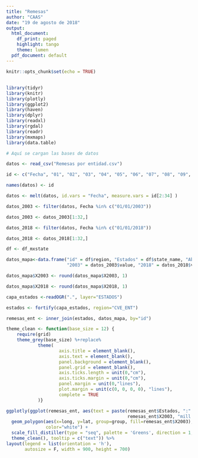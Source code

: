 ---
title: "Remesas"
author: "CAAS"
date: "19 de agosto de 2018"
output:
  html_document:
    df_print: paged
    highlight: tango
    theme: lumen
  pdf_document: default
---

```{r setup, include=FALSE}
knitr::opts_chunk$set(echo = TRUE)
```

## {.tabset .tabset-fade .tabset-pills}

```{r echo=FALSE , results='hide', message=FALSE , warning=FALSE}

library(tidyr)
library(knitr)
library(plotly)
library(ggplot2)
library(haven)
library(dplyr)
library(readxl)
library(rgdal)
library(readr)
library(mxmaps)
library(data.table)

```

```{r echo=FALSE , results='hide', message=FALSE , warning=FALSE}
# Aquí se cargan las bases de datos

datos <- read_csv("Remesas por entidad.csv")

id <- c("Fecha", "01", "02", "03", "04", "05", "06", "07", "08", "09", 10:32, "Total")

names(datos) <- id

datos <- melt(datos, id.vars = "Fecha", measure.vars = id[2:34] )

datos_2003 <- filter(datos, Fecha %in% c("01/01/2003"))

datos_2003 <- datos_2003[1:32,]

datos_2018 <- filter(datos, Fecha %in% c("01/01/2018"))

datos_2018 <- datos_2018[1:32,]

df <- df_mxstate

datos_mapa<-data.frame("id" = df$region, "Estados" = df$state_name, "Abrev." = df$state_abbr,
                       "2003" = datos_2003$value, "2018" = datos_2018$value)

datos_mapa$X2003 <- round(datos_mapa$X2003, 1)

datos_mapa$X2018 <- round(datos_mapa$X2018, 1)

capa_estados <-readOGR(".", layer="ESTADOS")

estados <- fortify(capa_estados, region="CVE_ENT")

remesas_ent <- inner_join(estados, datos_mapa, by="id")

theme_clean <- function(base_size = 12) {
    require(grid)
    theme_grey(base_size) %+replace%
            theme(
                    axis.title = element_blank(),
                    axis.text = element_blank(),
                    panel.background = element_blank(),
                    panel.grid = element_blank(),
                    axis.ticks.length = unit(0,"cm"), 
                    axis.ticks.margin = unit(0,"cm"),
                    panel.margin = unit(0,"lines"),
                    plot.margin = unit(c(0, 0, 0, 0), "lines"),
                    complete = TRUE
            )}


```

```{r echo=FALSE , message=FALSE , warning=FALSE}

ggplotly(ggplot(remesas_ent, aes(text = paste(remesas_ent$Estados, ":" ,
                                              remesas_ent$X2003, "mill. de dls."))) +  
  geom_polygon(aes(x=long, y=lat, group=group, fill=remesas_ent$X2003),  
               color="white") +
  scale_fill_distiller(type = "seq", palette = 'Greens', direction = 1, aesthetics = "fill") +
  theme_clean(), tooltip = c("text")) %>%
layout(legend = list(orientation = 'h'),
       autosize = F, width = 900, height = 700)

```
